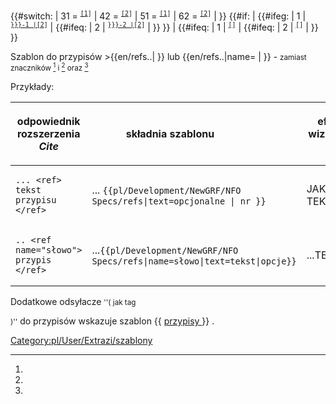 <noinclude>{{pl/Development/NewGRF/inne strony|en= 
|pl=Template:pl/Development/NewGRF/NFO Specs/refs
}}</noinclude><includeonly><!--
 ~ ~ ~ ~ ~ ~ ~ ~ ~ ~ koment początek bez typów ~ ~ ~ ~ ~ ~ ~
--><!--
~ ~ ~ ~ ~ ~ ~ ~ ~ ~ początek  ~ ~ ~ ~ ~ ~ ~
-->{{#switch: <!--{{uc:-->{{{1<!--|-->}}}<!--}}--><!--
--><!--| = --><!--
--><!--{{{text|}}} --><!--
-->| 31 =<!--
--><span id="ref-3"><!--opcjonalny tekst--></span><!--
--><span title="odsyłacz do note-3 na dole"><!--
--><sup><tt>[[#note-3|[1]]]</tt></sup></span><!--
-->| 42 =<!--
--><span id="ref-4"><!--opcjonalny tekst--></span><!--
--><span title="odsyłacz do note-4 na dole"><!--
--><sup><tt>[[#note-4|[2]]]</tt></sup></span><!--
-->| 51 =<!--
--><span id="ref-5"><!--opcjonalny tekst--></span><!--
--><span title="odsyłacz do note-5 na dole"><!--
--><sup><tt>[[#note-5|[1]]]</tt></sup></span><!--
-->| 62 =<!--
--><span id="ref-6"><!--opcjonalny tekst--></span><!--
--><span title="odsyłacz do note-6 na dole"><!--
--><sup><tt>[[#note-6|[2]]]</tt></sup></span><!--
-->| <!--
--> }} <!--

-->{{#if: {{{name|}}} <!--
--> | <!--
 -->{{#ifeg: {{{1|}}} <!--
  --> | <!--
  --> 1 <!--
  --> | <!--
  --><span id="ref-{{{name|}}}_1-0"><!--opcjonalny tekst--></span><!--
  --><span title="odsyłacz do note-{{{name|}}}-{{#sub:{{{1|}}}|-1}} na dole"><!--
  --><sup><tt>[[#note-{{{name|}}}-1 |[2]]]</tt></sup></span><!--
  -->| <!--
  -->{{#ifeq: {{{1|}}} <!--
   --> | <!--
   --> 2 <!--
   --> | <!--
   --><!--{{#ifeg: {{{name|}}}-{{#sub:{{{1|}}}|-1}} | {{{name}}}-2 | --><!--
   --><span id="ref-{{{name|}}}_1-1"><!--opcjonalny tekst--></span><!--
   --><span title="odsyłacz do note-{{{name|}}}-2 na dole"><!--
   --><sup><tt>[[#note-{{{name|}}}-2 |[2]]]</tt></sup></span><!--
   -->| <!--
  --> }} <!--
 --> }} <!--
--> | <!--
-->{{#ifeq: {{{1|}}}<!--
 -->| 1 <!--
 -->| <!--
 --><span id="ref-1"><!--opcjonalny tekst--></span><!--
 --><span title="odsyłacz do note-1 na dole"><!--
 --><sup><tt>[[#note-1|[{{{1|}}}]]]</tt></sup></span><!--
 -->| <!--

 --><!--}} --><!-- . . . 

 -->{{#ifeq: {{{1|}}} <!--
  --> | 2 <!--
  --> |<!--
  --><span id="ref-2"><!--opcjonalny tekst--></span><!--
  --><span title="odsyłacz do note-2 na dole"><!--
  --><sup><tt>[[#note-2|[{{{1|}}}]]]</tt></sup></span><!--
  -->| <!--
 --> }} <!--
--> }} <!--
--></includeonly><noinclude>

Szablon do przypisów <nowiki>>{{en/refs..| }}</nowiki> lub <nowiki>{{en/refs..|name= | }}</nowiki> - <small>zamiast znaczników <ref> </ref> i <ref name=""> </ref> oraz <ref name="słowo"/></small>


Przykłady:
{| 
!odpowiednik rozszerzenia ''Cite'' !! składnia szablonu &nbsp; &nbsp; &nbsp; &nbsp; &nbsp; &nbsp; &nbsp; &nbsp; &nbsp; !! efekt wizualny &nbsp; &nbsp;  
|-
|style=vertical-align:<!--bottom-->middle |<!--<code>--><pre>... <ref> tekst przypisu </ref></pre><!--</code>-->
|style=vertical-align:middle<!--bottom--> |... <code><nowiki>{{pl/Development/NewGRF/NFO Specs/refs|text=opcjonalne |  nr }}</nowiki></code> 
|style=vertical-align:middle<!--top--> |JAKIŚ TEKST {{pl/Development/NewGRF/NFO Specs/refs|text=PRZYPIS|1}} 
|- 
|<pre>.. <ref name="słowo"> przypis </ref></pre>||style=vertical-align:middle|...<code><nowiki>{{pl/Development/NewGRF/NFO Specs/refs|name=słowo|text=tekst|opcje}}</nowiki></code> ||style=vertical-align:middle |...TEKSTY{{pl/Development/NewGRF/NFO Specs/refs|name=słowo|text=przypis|2}}
|}

<!-- <ref name="slowo"/> #cite_note-cargotype-1 #cite_ref-cargotype_1-1 -->

Dodatkowe odsyłacze <small>''( jak tag <references /> )''</small> do przypisów wskazuje szablon <nowiki>{{</nowiki> [[Template:pl/Development/NewGRF/NFO Specs/przypisy| przypisy ]] <nowiki>}}</nowiki> .
 

[[Category:pl/User/Extrazi/szablony]]
</noinclude>